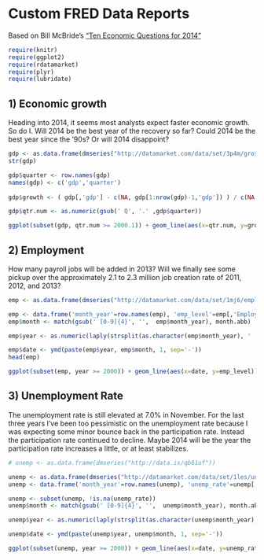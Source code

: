 Custom FRED Data Reports
========================================================

Based on Bill McBride&rsquo;s ["Ten Economic Questions for 2014"](http://www.calculatedriskblog.com/2013/12/ten-economic-questions-for-2014.html)

```r
require(knitr)
require(ggplot2)
require(rdatamarket)
require(plyr)
require(lubridate)
```

## 1) Economic growth

Heading into 2014, it seems most analysts expect faster economic growth.  So do I.  Will 2014 be the best year of the recovery so far?  Could 2014 be the best year since the '90s?  Or will 2014 disappoint?


```r
gdp <- as.data.frame(dmseries("http://datamarket.com/data/set/3p4m/gross-domestic-product-gdp-sum-of-pieces#!ds=3p4m&display=line"))
str(gdp)

gdp$quarter <- row.names(gdp)
names(gdp) <- c('gdp','quarter')
  
gdp$growth <- ( gdp[,'gdp'] - c(NA, gdp[1:nrow(gdp)-1,'gdp']) ) / c(NA, gdp[1:nrow(gdp)-1,'gdp'])

gdp$qtr.num <- as.numeric(gsub(' Q', '.' ,gdp$quarter))

ggplot(subset(gdp, qtr.num >= 2000.1)) + geom_line(aes(x=qtr.num, y=growth))

```

## 2) Employment

How many payroll jobs will be added in 2013? Will we finally see some pickup over the approximately 2.1 to 2.3 million job creation rate of 2011, 2012, and 2013?
```r
emp <- as.data.frame(dmseries("http://datamarket.com/data/set/1mj6/employment-level"))

emp <- data.frame('month_year'=row.names(emp), 'emp_level'=emp[,'Employment.Level'])
emp$month <- match(gsub(' [0-9]{4}', '',  emp$month_year), month.abb)

emp$year <- as.numeric(laply(strsplit(as.character(emp$month_year), ' '), tail, 1))

emp$date <- ymd(paste(emp$year, emp$month, 1, sep='-'))
head(emp)

ggplot(subset(emp, year >= 2000)) + geom_line(aes(x=date, y=emp_level))

```


## 3) Unemployment Rate

The unemployment rate is still elevated at 7.0% in November. For the last three years I've been too pessimistic on the unemployment rate because I was expecting some minor bounce back in the participation rate. Instead the participation rate continued to decline. Maybe 2014 will be the year the participation rate increases a little, or at least stabilizes. 


```r
# unemp <- as.data.frame(dmseries("http://data.is/qb61uf"))

unemp <- as.data.frame(dmseries("http://datamarket.com/data/set/1les/unemployment-rate"))
unemp <- data.frame('month_year'=row.names(unemp), 'unemp_rate'=unemp[,'All.Industries.Government.Wage.and.Salary.Workers..Not.Seasonally.Adjusted'])

unemp <- subset(unemp, !is.na(unemp_rate))
unemp$month <- match(gsub(' [0-9]{4}', '',  unemp$month_year), month.abb)

unemp$year <- as.numeric(laply(strsplit(as.character(unemp$month_year), ' '), tail, 1))

unemp$date <- ymd(paste(unemp$year, unemp$month, 1, sep='-'))

ggplot(subset(unemp, year >= 2000)) + geom_line(aes(x=date, y=unemp_rate))

```
